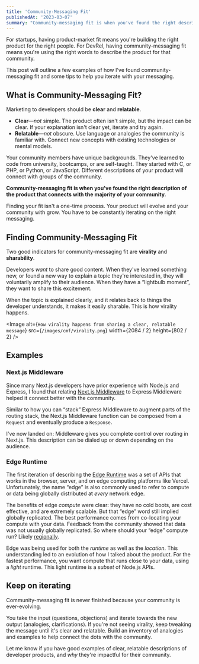 ```yaml
---
title: 'Community-Messaging Fit'
publishedAt: '2023-03-07'
summary: "Community-messaging fit is when you've found the right description of the product that connects with the majority of your community."
---
```


For startups, having product-market fit means you're building the right product for the right people. For DevRel, having community-messaging fit means you're using the right words to describe the product for that community.

This post will outline a few examples of how I've found community-messaging fit and some tips to help you iterate with your messaging.

## What is Community-Messaging Fit?

Marketing to developers should be **clear** and **relatable**.

- **Clear**—_not_ simple. The product often isn't simple, but the impact can be clear. If your explanation isn't clear yet, iterate and try again.
- **Relatable**—_not_ obscure. Use language or analogies the community is familiar with. Connect new concepts with existing technologies or mental models.

Your community members have unique backgrounds. They've learned to code from university, bootcamps, or are self-taught. They started with C, or PHP, or Python, or JavaScript. Different descriptions of your product will connect with groups of the community.

**Community-messaging fit is when you've found the right description of the product that connects with the majority of your community.**

Finding your fit isn't a one-time process. Your product will evolve and your community with grow. You have to be constantly iterating on the right messaging.

## Finding Community-Messaging Fit

Two good indicators for community-messaging fit are **virality** and **sharability**.

Developers _want_ to share good content. When they've learned something new, or found a new way to explain a topic they're interested in, they will voluntarily amplify to their audience. When they have a “lightbulb moment”, they want to share this excitement.

When the topic is explained clearly, and it relates back to things the developer understands, it makes it easily sharable. This is how virality happens.

<Image
  alt={`How virality happens from sharing a clear, relatable message`}
  src={`/images/cmf/virality.png`}
  width={2084 / 2}
  height={802 / 2}
/>

## Examples

### Next.js Middleware

Since many Next.js developers have prior experience with Node.js and Express, I found that relating [Next.js Middleware](https://nextjs.org/docs/advanced-features/middleware) to Express Middleware helped it connect better with the community.

Similar to how you can “stack” Express Middleware to augment parts of the routing stack, the Next.js Middleware function can be composed from a `Request` and eventually produce a `Response`.

I've now landed on: Middleware gives you complete control over routing in Next.js. This description can be dialed up or down depending on the audience.

### Edge Runtime

The first iteration of describing the [Edge Runtime](https://vercel.com/docs/concepts/functions/edge-functions/edge-runtime) was a set of APIs that works in the browser, server, and on edge computing platforms like Vercel. Unfortunately, the name “edge” is also commonly used to refer to compute or data being globally distributed at _every_ network edge.

The benefits of edge _compute_ were clear: they have no cold boots, are cost effective, and are extremely scalable. But that “edge” word still implied globally replicated. The best performance comes from co-locating your compute with your data. Feedback from the community showed that data was not usually globally replicated. So where should your “edge” compute run? Likely [regionally](https://vercel.com/blog/regional-execution-for-ultra-low-latency-rendering-at-the-edge).

Edge was being used for both the _runtime_ as well as the _location_. This understanding led to an evolution of how I talked about the product. For the fastest performance, you want compute that runs close to your data, using a _light_ runtime. This light runtime is a _subset_ of Node.js APIs.

## Keep on iterating

Community-messaging fit is never finished because your community is ever-evolving.

You take the input (questions, objections) and iterate towards the new output (analogies, clarifications). If you're not seeing virality, keep tweaking the message until it's clear and relatable. Build an inventory of analogies and examples to help connect the dots with the community.

Let me know if you have good examples of clear, relatable descriptions of developer products, and _why_ they're impactful for their community.
